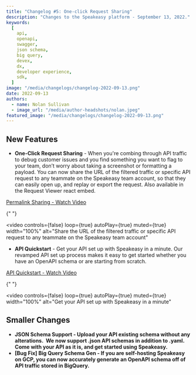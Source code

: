```yaml
---
title: "Changelog #5: One-click Request Sharing"
description: "Changes to the Speakeasy platform - September 13, 2022."
keywords:
  [
    api,
    openapi,
    swagger,
    json schema,
    big query,
    devex,
    dx,
    developer experience,
    sdk,
  ]
image: "/media/changelogs/changelog-2022-09-13.png"
date: 2022-09-13
authors:
  - name: Nolan Sullivan
  - image_url: "/media/author-headshots/nolan.jpeg"
featured_image: "/media/changelogs/changelog-2022-09-13.png"
---
```


## New Features

- **One-Click Request Sharing** - When you're combing through API traffic to debug customer issues and you find something you want to flag to your team, don’t worry about taking a screenshot or formatting a payload. You can now share the URL of the filtered traffic or specific API request to any teammate on the Speakeasy team account, so that they can easily open up, and replay or export the request. Also available in the Request Viewer react embed.

[Permalink Sharing - Watch Video](https://www.loom.com/share/91813dca7b1d4531b9b640c4fb004327)


{" "}

<video
  controls={false}
  loop={true}
  autoPlay={true}
  muted={true}
  width="100%"
  alt="Share the URL of the filtered traffic or specific API request to any teammate on the Speakeasy team account"
>
  <source src={portal_url_1} type="video/mp4" />
</video>

- **API Quickstart** - Get your API set up with Speakeasy in a minute. Our revamped API set up process makes it easy to get started whether you have an OpenAPI schema or are starting from scratch.

[API Quickstart - Watch Video](https://www.loom.com/share/8752648ec6804b3c968a6d0bf55bc1f7)


{" "}

<video
  controls={false}
  loop={true}
  autoPlay={true}
  muted={true}
  width="100%"
  alt="Get your API set up with Speakeasy in a minute"
>
  <source src={portal_url_2} type="video/mp4" />
</video>

## Smaller Changes

- **JSON Schema Support - Upload your API existing schema without any alterations.  We now support .json API schemas in addition to .yaml. Come with your API as it is, and get started using Speakeasy.**
- **\[Bug Fix\] Big Query Schema Gen - If you are self-hosting Speakeasy on GCP, you can now accurately generate an OpenAPI schema off of API traffic stored in BigQuery.**
